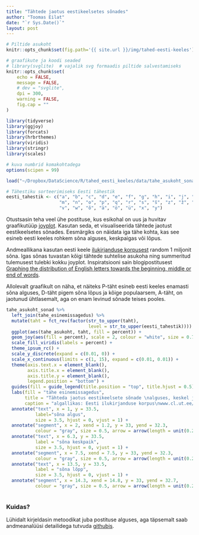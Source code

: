```yaml
---
title: "Tähtede jaotus eestikeelsetes sõnades"
author: "Toomas Eilat"
date: "`r Sys.Date()`"
layout: post
---
```


```r
# Piltide asukoht
knitr::opts_chunk$set(fig.path='{{ site.url }}/img/tahed-eesti-keeles')
```

```r
# graafikute ja koodi seaded
# library(svglite)  # vajalik svg formaadis piltide salvestamiseks
knitr::opts_chunk$set(
    echo = FALSE, 
    message = FALSE,
    # dev = "svglite",
    dpi = 300,
    warning = FALSE,
    fig.cap = ""
)
```

```r
library(tidyverse)
library(ggjoy)
library(forcats)
library(hrbrthemes)
library(viridis)
library(stringr)
library(scales)

# kuva numbrid komakohtadega
options(scipen = 99)

load("~/Dropbox/DataScience/R/tahed_eesti_keeles/data/tahe_asukoht_sonad.RData")
```

```r
# Tähestiku sorteerimiseks Eesti tähestik
eesti_tahestik <- c("a", "b", "c", "d", "e", "f", "g", "h", "i", "j", "k", "l", 
                    "m", "n", "o", "p", "q", "r", "s", "š", "z", "ž", "t", "u", 
                    "v", "w", "õ", "ä", "ö", "ü", "x", "y")
```

Otustsasin teha veel ühe postituse, kus esikohal on uus ja huvitav graafikutüüp [joyplot](https://twitter.com/hnrklndbrg/status/883675698300420098). Kasutan seda, et visualiseerida tähtede jaotust eestikeelsetes sõnades. Eesmärgiks on näidata iga tähe kohta, kas see esineb eesti keeles rohkem sõna alguses, keskpaigas või lõpus.

Andmeallikana kasutan eesti keele [ilukirjanduse korpusest](http://www.cl.ut.ee/korpused/segakorpus/eesti_ilukirjandus_1990/) random 1 miljonit sõna. Igas sõnas tuvastan kõigi tähtede suhtelise asukoha ning summeritud tulemusest tulebki kokku joyplot. Inspiratsiooni sain blogipostitusest [Graphing the distribution of English letters towards the beginning, middle or end of words](http://www.prooffreader.com/2014/05/graphing-distribution-of-english.html).

Allolevalt graafikult on näha, et näiteks P-täht esineb eesti keeles enamasti sõna alguses, D-täht pigem sõna lõpus ja kõige populaarsem, A-täht, on jaotunud ühtlasemalt, aga on enam levinud sõnade teises pooles.

```r
tahe_asukoht_sonad %>% 
  left_join(tahe_esinemissagedus) %>% 
  mutate(taht = fct_rev(factor(str_to_upper(taht), 
                               level = str_to_upper(eesti_tahestik)))) %>%
  ggplot(aes(tahe_asukoht, taht, fill = percent)) +
  geom_joy(aes(fill = percent), scale = 2, colour = "white", size = 0.7, alpha = 0.8) +
  scale_fill_viridis(labels = percent) +
  theme_ipsum_rc() +
  scale_y_discrete(expand = c(0.01, 0)) +
  scale_x_continuous(limits = c(1, 15), expand = c(0.01, 0.01)) +
  theme(axis.text.x = element_blank(),
        axis.title.x = element_blank(),
        axis.title.y = element_blank(),
        legend.position = "bottom") +
  guides(fill = guide_legend(title.position = "top", title.hjust = 0.5)) +
  labs(fill = "tähe esinemissagedus",
       title = "Tähteda jaotus eestikeelsete sõnade \nalguses, keskel ja lõpus",
       caption = "algallikas: Eesti ilukirjanduse korpus\nwww.cl.ut.ee/korpused/segakorpus/eesti_ilukirjandus_1990/") +
  annotate("text", x = 1, y = 33.5,
           label="sõna algus", 
           size = 3.5, hjust = 0, vjust = 1) +
  annotate("segment", x = 2, xend = 1.2, y = 33, yend = 32.3, 
           colour = "gray", size = 0.5, arrow = arrow(length = unit(0.2, "cm"))) +
  annotate("text", x = 6.3, y = 33.5,
           label = "sõna keskpaik", 
           size = 3.5, hjust = 0, vjust = 1) +
  annotate("segment", x = 7.5, xend = 7.5, y = 33, yend = 32.3, 
           colour = "gray", size = 0.5, arrow = arrow(length = unit(0.2, "cm"))) +
  annotate("text", x = 13.5, y = 33.5,
           label = "sõna lõpp", 
           size = 3.5, hjust = 0, vjust = 1) +
  annotate("segment", x = 14.3, xend = 14.8, y = 33, yend = 32.7, 
           colour = "gray", size = 0.5, arrow = arrow(length = unit(0.2, "cm")))
  
```


### Kuidas?

Lühidalt kirjeldasin metoodikat juba postituse alguses, aga täpsemalt saab andmeanalüüsi detailidega tutvuda [githubis](https://github.com/toomase/tahed_eesti_keeles).